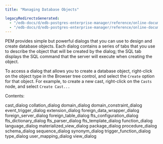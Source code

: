 ```yaml
---
title: "Managing Database Objects"

legacyRedirectsGenerated:
  - "/edb-docs/d/edb-postgres-enterprise-manager/reference/online-documentation/8.0/managing_database_objects.html"
  - "/edb-docs/d/edb-postgres-enterprise-manager/reference/online-documentation/latest/managing_database_objects.html"
---
```


<div id="managing_database_objects" class="registered_link"></div>

PEM provides simple but powerful dialogs that you can use to design and create database objects. Each dialog contains a series of tabs that you use to describe the object that will be created by the dialog; the SQL tab displays the SQL command that the server will execute when creating the object.

To access a dialog that allows you to create a database object, right-click on the object type in the Browser tree control, and select the `Create` option for that object. For example, to create a new cast, right-click on the `Casts` node, and select `Create Cast...`

Contents:

<div class="toctree">

cast_dialog collation_dialog domain_dialog domain_constraint_dialog event_trigger_dialog extension_dialog foreign_data_wrapper_dialog foreign_server_dialog foreign_table_dialog fts_configuration_dialog fts_dictionary_dialog fts_parser_dialog fts_template_dialog function_dialog language_dialog materialized_view_dialog package_dialog procedure_dialog schema_dialog sequence_dialog synonym_dialog trigger_function_dialog type_dialog user_mapping_dialog view_dialog

</div>
